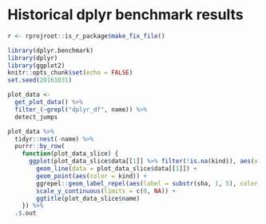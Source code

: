 # Historical dplyr benchmark results

```r
r <- rprojroot::is_r_package$make_fix_file()

library(dplyr.benchmark)
library(dplyr)
library(ggplot2)
knitr::opts_chunk$set(echo = FALSE)
set.seed(20161031)
```


```r
plot_data <- 
  get_plot_data() %>%
  filter_(~grepl("dplyr_df", name)) %>%
  detect_jumps
```

```r
plot_data %>%
  tidyr::nest(-name) %>%
  purrr::by_row(
    function(plot_data_slice) {
      ggplot(plot_data_slice$data[[1]] %>% filter(!is.na(kind)), aes(x = commit_id, y = median_time / 1e9)) +
        geom_line(data = plot_data_slice$data[[1]]) +
        geom_point(aes(color = kind)) +
        ggrepel::geom_label_repel(aes(label = substr(sha, 1, 5), color = kind), alpha = 0.5) +
        scale_y_continuous(limits = c(0, NA)) +
        ggtitle(plot_data_slice$name)
    }) %>%
  .$.out
```

